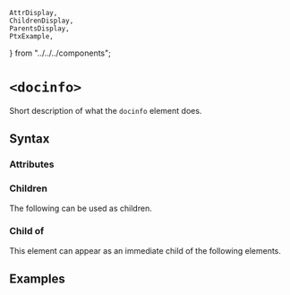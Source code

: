     AttrDisplay,
    ChildrenDisplay,
    ParentsDisplay,
    PtxExample,
} from "../../../components";

# `<docinfo>`

Short description of what the `docinfo` element does.

## Syntax

### Attributes

<AttrDisplay name="docinfo" />

### Children

The following can be used as children.

<ChildrenDisplay name="docinfo" />

### Child of

This element can appear as an immediate child of the following elements.

<ParentsDisplay name="docinfo" />

## Examples

    